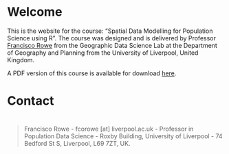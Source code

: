 # Welcome {.unnumbered}

This is the website for the course: “Spatial Data Modelling for Population Science using R”. The course was designed and is delivered by Professor [Francisco Rowe](https://www.franciscorowe.com) from the Geographic Data Science Lab at the Department of Geography and Planning from the University of Liverpool, United Kingdom.

::: callout-note
A PDF version of this course is available for download [here](https://github.com/fcorowe/smds-pop/blob/main/docs/Spatial-Data-Modelling.pdf).
:::

# Contact {.unnumbered}

::: {style="margin-top: 40px"}
:::

> Francisco Rowe - fcorowe \[at\] liverpool.ac.uk - Professor in Population Data Science - Roxby Building, University of Liverpool - 74 Bedford St S, Liverpool, L69 7ZT, UK.
